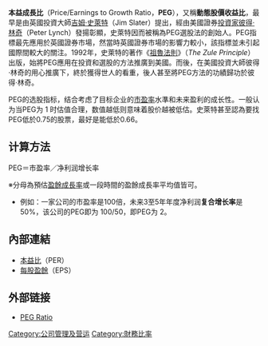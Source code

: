 {{noteTA
|T=zh-hans:市盈率;zh-hk:市盈率;zh-tw:本益比;
|1=zh-hans:市盈率;zh-hk:市盈率;zh-tw:本益比;
}}
{{about|一种选股指标|一种缩写为“PEG”的有机高分子|聚乙二醇}}

'''本益成長比'''（Price/Earnings to Growth Ratio，'''PEG'''），又稱'''動態股價收益比'''，最早是由英國投資大師[[吉姆·史萊特|吉姆·史萊特]]（Jim Slater）提出，經由美國證券[[投資家|投資家]][[彼得·林奇|彼得·林奇]]（Peter Lynch）發揚彰顯，史萊特因而被稱為PEG選股法的創始人。PEG指標最先應用於英國證券市場，然當時英國證券市場的影響力較小，該指標並未引起國際間較大的關注。1992年，史萊特的著作《[[祖魯法則|祖魯法則]]》（''The Zule Principle''）出版，始將PEG應用在投資和選股的方法推廣到美國。而後，在美國投資大師彼得·林奇的用心推廣下，終於獲得世人的看重，後人甚至將PEG方法的功績歸功於彼得·林奇。 

PEG的选股指标，结合考虑了目标企业的[[市盈率|市盈率]]水準和未来盈利的成长性。一般认为当PEG为 1 时估值合理，数值越低则意味着股价越被低估。史萊特甚至認為要找PEG低於0.75的股票，最好是能低於0.66。

== 计算方法 ==
PEG＝市盈率／净利润增长率

※分母為預估[[每股盈餘|盈餘成長率]]或一段時間的盈餘成長率平均值皆可。

* 例如：一家公司的市盈率是100倍，未来3至5年年度净利润'''复合增长率'''是 50%，该公司的PEG即为 100/50，即PEG为 2。

== 內部連結 ==
* [[本益比|本益比]]（PER）
* [[每股盈餘|每股盈餘]]（EPS）

== 外部链接 ==
* [http://www.12manage.com/methods_peg_ratio_zh.html PEG Ratio] {{Wayback|url=http://www.12manage.com/methods_peg_ratio_zh.html |date=20201125051208 }}

{{Microeconomics-stub}}

[[Category:公司管理及营运|Category:公司管理及营运]]
[[Category:財務比率|Category:財務比率]]